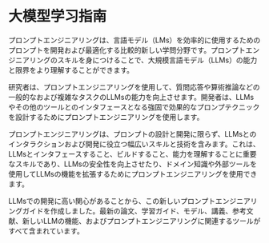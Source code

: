 # 大模型学习指南

プロンプトエンジニアリングは、言語モデル（LMs）を効率的に使用するためのプロンプトを開発および最適化する比較的新しい学問分野です。プロンプトエンジニアリングのスキルを身につけることで、大規模言語モデル（LLMs）の能力と限界をより理解することができます。

研究者は、プロンプトエンジニアリングを使用して、質問応答や算術推論などの一般的なおよび複雑なタスクのLLMsの能力を向上させます。開発者は、LLMsやその他のツールとのインタフェースとなる強固で効果的なプロンプテクニックを設計するためにプロンプトエンジニアリングを使用します。

プロンプトエンジニアリングは、プロンプトの設計と開発に限らず、LLMsとのインタラクションおよび開発に役立つ幅広いスキルと技術を含みます。これは、LLMsとインタフェースすること、ビルドすること、能力を理解することに重要なスキルであり、LLMsの安全性を向上させたり、ドメイン知識や外部ツールを使用してLLMsの機能を拡張するためにプロンプトエンジニアリングを使用できます。

LLMsでの開発に高い関心があることから、この新しいプロンプトエンジニアリングガイドを作成しました。最新の論文、学習ガイド、モデル、講義、参考文献、新しいLLMの機能、およびプロンプトエンジニアリングに関連するツールがすべて含まれています。